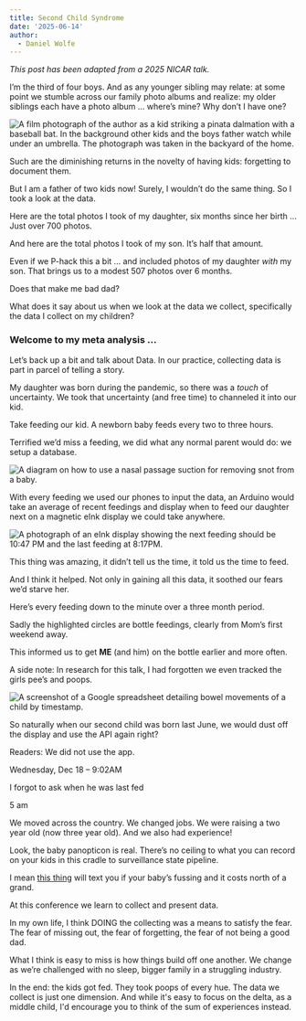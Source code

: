 ```yaml
---
title: Second Child Syndrome
date: '2025-06-14'
author:
  - Daniel Wolfe
---
```



_This post has been adapted from a 2025 NICAR talk._

I’m the third of four boys. And as any younger sibling may relate: at some point we stumble across our family photo albums and realize: my older siblings each have a photo album … where’s mine? Why don’t I have one?

<img class="post-img"
alt="A film photograph of the author as a kid striking a pinata dalmation with a baseball bat. In the background other kids and the boys father watch while under an umbrella. The photograph was taken in the backyard of the home."
src="/posts/second-child-syndrome/pinata.jpg"
/>

Such are the diminishing returns in the novelty of having kids: forgetting to document them.

But I am a father of two kids now! Surely, I wouldn’t do the same thing. So I took a look at the data.

<Ai2html slug="second-child-syndrome" name="photo_chart" description="This line chart shows number of photos captured in the Y-Axis of my first kid over 180 days (in the X-Axis). The line shows a steady increase to 703 photos of Kid 1." assetsPathOverride="/posts/second-child-syndrome/ai2html-output" />

Here are the total photos I took of my daughter, six months since her birth … Just over 700 photos.

<Ai2html slug="second-child-syndrome" name="photo_chart_2" description="This second line chart adds an additional line here that shows the amount of photos taken of my second child over adjusted to the same time period. In this line, we see that a total of 370 photos were taken." assetsPathOverride="/posts/second-child-syndrome/ai2html-output" />

And here are the total photos I took of my son. It’s half that amount.

Even if we P-hack this a bit … and included photos of my daughter _with_ my son. That brings us to a modest 507 photos over 6 months.

<Ai2html slug="second-child-syndrome" name="photo_chart_3" description="In this final chart, I added the photos I took of my second kid where the first kid is also present. As I note in the text, this was an attempt to juice-up the numbers a bit. Even doing this, though, the total comes to 507 photos over 180 day time period." assetsPathOverride="/posts/second-child-syndrome/ai2html-output" />

Does that make me bad dad?

What does it say about us when we look at the data we collect, specifically the data I collect on my children?

### Welcome to my meta analysis ...

Let’s back up a bit and talk about Data. In our practice, collecting data is part in parcel of telling a story.

My daughter was born during the pandemic, so there was a _touch_ of uncertainty. We took that uncertainty (and free time) to channeled it into our kid.

Take feeding our kid. A newborn baby feeds every two to three hours.

Terrified we’d miss a feeding, we did what any normal parent would do: we setup a database.

<img class="post-img"
alt="A diagram on how to use a nasal passage suction for removing snot from a baby."
src="/posts/second-child-syndrome/feeding_diagram.jpg"
/>


With every feeding we used our phones to input the data, an Arduino would take an average of recent feedings and display when to feed our daughter next on a magnetic eInk display we could take anywhere.

<img class="post-img"
alt="A photograph of an eInk display showing the next feeding should be 10:47 PM and the last feeding at 8:17PM."
src="/posts/second-child-syndrome/feeding_clock.jpg"
/>

This thing was amazing, it didn’t tell us the time, it told us the time to feed.

And I think it helped. Not only in gaining all this data, it soothed our fears we’d starve her.

<Ai2html slug="second-child-syndrome" name="feeding_scatter" description="This scatterplot shows in the Y-Axis time in a 24-hour day. Over 90 days, the data set are breast versus bottle feedings. This is representative of how much data was collected over the feeding of our kid. It's demonstrative of the abundance of data." assetsPathOverride="/posts/second-child-syndrome/ai2html-output" />

Here’s every feeding down to the minute over a three month period.

Sadly the highlighted circles are bottle feedings, clearly from Mom’s first weekend away.

This informed us to get **ME** (and him) on the bottle earlier and more often.

A side note: In research for this talk, I had forgotten we even tracked the girls pee’s and poops.

<img class="post-img"
alt="A screenshot of a Google spreadsheet detailing bowel movements of a child by timestamp."
src="/posts/second-child-syndrome/poo_spreadsheet.png"
/>


So naturally when our second child was born last June, we would dust off the display and use the API again right?

Readers: We did not use the app.

<p class="timestamp">Wednesday, Dec 18 – 9:02AM</p>
<p class="chat message-from">I forgot to ask when he was last fed</p>
<p class="chat message-to">5 am<p>

We moved across the country. We changed jobs. We were raising a two year old (now three year old). And we also had experience!

Look, the baby panopticon is real. There’s no ceiling to what you can record on your kids in this cradle to surveillance state pipeline.

I mean <a href="https://www.happiestbaby.com/products/snoo-smart-bassinet" target="_blank">this thing</a> will text you if your baby’s fussing and it costs north of a grand.

At this conference we learn to collect and present data.

In my own life, I think DOING the collecting was a means to satisfy the fear. The fear of missing out, the fear of forgetting, the fear of not being a good dad.

What I think is easy to miss is how things build off one another. We change as we’re challenged with no sleep, bigger family in a struggling industry.

In the end: the kids got fed. They took poops of every hue. The data we collect is just one dimension. And while it's easy to focus on the delta, as a middle child, I'd encourage you to think of the sum of experiences instead.
